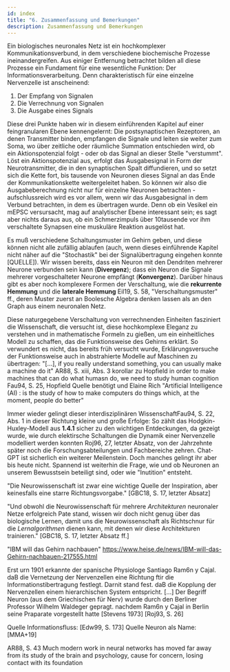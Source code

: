 ```yaml
---
id: index
title: "6. Zusammenfassung und Bemerkungen"
description: Zusammenfassung und Bemerkungen
---
```



<initEq main={1} />

Ein biologisches neuronales Netz ist ein hochkomplexer Kommunikationsverbund, in dem verschiedene biochemische Prozesse ineinandergreifen. Aus einiger Entfernung betrachtet bilden all diese Prozesse ein Fundament für eine wesentliche Funktion: Der Informationsverarbeitung. Denn charakteristisch für eine einzelne Nervenzelle ist anscheinend:

 1. Der Empfang von Signalen
 2. Die Verrechnung von Signalen
 3. Die Ausgabe eines Signals

Diese drei Punkte haben wir in diesem einführenden Kapitel auf einer feingranularen Ebene kennengelernt: Die postsynaptischen Rezeptoren, an denen Transmitter binden, empfangen die Signale und leiten sie weiter zum Soma, wo über zeitliche oder räumliche Summation entschieden wird, ob ein Aktionspotenzial folgt - oder ob das Signal an dieser Stelle "verstummt". Löst ein Aktionspotenzial aus, erfolgt das Ausgabesignal in Form der Neurotransmitter, die in den synaptischen Spalt diffundieren, und so setzt sich die Kette fort, bis tausende von Neuronen dieses Signal an das Ende der Kommunikationskette weitergeleitet haben. So können wir also die Ausgabeberechnung nicht nur für einzelne Neuronen betrachten - aufschlussreich wird es vor allem, wenn wir das Ausgabesignal in dem Verbund betrachten, in dem es übertragen wurde. Denn ob ein Vesikel ein mEPSC versursacht, mag auf analytischer Ebene interessant sein; es sagt aber nichts daraus aus, ob ein Schmerzimpuls über 10tausende vor ihm verschaltete Synapsen eine muskuläre Reaktion ausgelöst hat.

Es muß verschiedene Schaltungsmuster im Gehirn geben, und diese können nicht alle zufällig ablaufen (auch, wenn dieses einführende Kapitel nicht näher auf die "Stochastik" bei der Signalübertragung eingehen konnte [QUELLE]). Wir wissen bereits, dass ein Neuron mit den Dendriten mehrerer Neurone verbunden sein kann (**Divergenz**); dass ein Neuron die Signale mehrerer vorgeschalteter Neurone empfängt (**Konvergenz**). Darüber hinaus gibt es aber noch komplexere Formen der Verschaltung, wie die **rekurrente Hemmung** und die **laterale Hemmung** <R>Eil19, S. 58, "Verschaltungsmuster" ff.</R>, deren Muster zuerst an Boolesche Algebra denken lassen als an den Graph aus einem neuronalen Netz.

Diese naturgegebene Verschaltung von verrechnenden Einheiten fasziniert die Wissenschaft, die versucht ist, diese hochkomplexe Eleganz zu verstehen und in mathematische Formeln zu gießen, um ein einheitliches Modell zu schaffen, das die Funktionsweise des Gehirns erklärt. So verwundert es nicht, das bereits früh versucht wurde, Erklärungsversuche der Funktionsweise auch in abstrahierte Modelle auf Maschinen zu übertragen: "[...], if you really understand something, you can usually make a machine do it" <R>AR88, S. xiii, Abs. 3</R> korollar zu Hopfield in order to make machines that can do what humasn do, we need to study human cognition <R>Fau94, S. 25, Hopfield Quelle benötigt</R> und Elaine Rich "Artificial Intelligence (AI) : is the study of how to make computers do things which, at the moment, people do better"

Immer wieder gelingt dieser interdisziplinären Wissenschaft<R>Fau94, S. 22, Abs. 1</R> in dieser Richtung kleine und große Erfolge: So zählt das Hodgkin-Huxley-Modell aus **1.4.1** sicher zu den wichtigen Entdeckungen, da gezeigt wurde, wie durch elektirsche Schaltungen die Dynamik einer Nervenzelle modelliert werden konnten <R>Roj96, 27, letzter Absatz</R>, von der Jahrzehnte später noch die Forschungsabteilungen und Fachbereiche zehren. Chat-GPT ist sicherlich ein weiterer Meilenstein. Doch manches gelingt ihr aber bis heute nicht. Spannend ist weiterhin die Frage, wie und ob Neuronen an unserem Bewusstsein beteiligt sind, oder wie "Inutition" entsteht.

"Die Neurowissenschaft ist zwar eine wichtige Quelle der Inspiration, aber keinesfalls eine starre Richtungsvorgabe." [GBC18, S. 17, letzter Absatz]

"Und obwohl die Neurowissenschaft für mehrere _Architekturen_ neuronaler Netze erfolgreich Pate stand, wissen wir doch nicht genug über das biologische Lernen, damit uns die Neurowissenschaft als Richtschnur für die _Lernalgorithmen_ dienen kann, mit denen wir diese Architekturen trainieren."  [GBC18, S. 17, letzter Absatz ff.]

"IBM will das Gehirn nachbauen" https://www.heise.de/news/IBM-will-das-Gehirn-nachbauen-217555.html

Erst
urn 1901 erkannte der spanische Physiologe Santiago Ram6n y Cajal. daB die Vernetzung der Nervenzellen eine Richtung ftir die Informationstibertragung festlegt.
Darnit stand fest. daB die Kopplung der Nervenzellen einem hierarchischen System
entspricht. [...] Der Begriff Neuron (aus dem Griechischen
für Nerv) wurde durch den Berliner Professor Wilhelm Waldeger gepragt. nachdem
Ram6n y Cajal in Berlin seine Praparate vorgestellt hatte [Stevens 1973] [Roj93, S. 26]

Quelle Informationsfluss: [Edw99, S. 173]
Quelle Neuron als Name: [MMA+19]

AR88, S. 43 Much modern work in neural networks has moved far away from its study of the brain and psychology, cause for concern, losing contact with its foundation